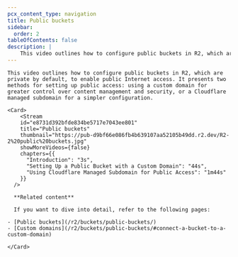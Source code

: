 ```yaml
---
pcx_content_type: navigation
title: Public buckets
sidebar:
  order: 2
tableOfContents: false
description: |
    This video outlines how to configure public buckets in R2, which are private by default, to enable public Internet access. It presents two methods for setting up public access: using a custom domain for greater control over content management and security, or using a Cloudflare-managed subdomain for a simpler configuration. 
---
```



<Tabs>
  <TabItem label="Watch this episode" icon="seti:video">

    This video outlines how to configure public buckets in R2, which are private by default, to enable public Internet access. It presents two methods for setting up public access: using a custom domain for greater control over content management and security, or a Cloudflare managed subdomain for a simpler configuration. 
    
    <Card>
        <Stream
        id="e8731d392bfde834be5717e7043ee801"
        title="Public buckets"
        thumbnail="https://pub-d9bf66e086fb4b639107aa52105b49dd.r2.dev/R2-2%20public%20buckets.jpg"
        showMoreVideos={false}
        chapters={{
          "Introduction": "3s",
          "Setting Up a Public Bucket with a Custom Domain": "44s",
          "Using Cloudflare Managed Subdomain for Public Access": "1m44s"
        }}
      />

      **Related content**

      If you want to dive into detail, refer to the following pages:

    - [Public buckets](/r2/buckets/public-buckets/)
    - [Custom domains](/r2/buckets/public-buckets/#connect-a-bucket-to-a-custom-domain)

    </Card>
  </TabItem>

  <TabItem label="Series overview" icon="list-format">
    <Render file="r2-series-navigation" />
  </TabItem>
</Tabs>
